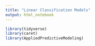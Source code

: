 ```yaml
---
title: "Linear Classification Models"
output: html_notebook
---
```


```r
library(tidyverse)
library(caret)
library(AppliedPredictiveModeling)
```

